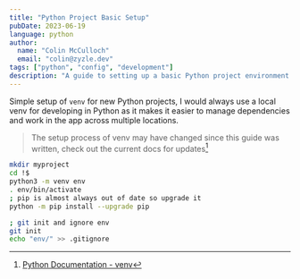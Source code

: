 ```yaml
---
title: "Python Project Basic Setup"
pubDate: 2023-06-19
language: python
author:
  name: "Colin McCulloch"
  email: "colin@zyzle.dev"
tags: ["python", "config", "development"]
description: "A guide to setting up a basic Python project environment."
---
```


Simple setup of `venv` for new Python projects, I would always use a local venv for developing in Python as it makes it easier to manage dependencies and work in the app across multiple locations.

> The setup process of venv may have changed since this guide was written, check out the current docs for updates[^1]

[^1]: [Python Documentation - venv](https://docs.python.org/3/library/venv.html)

```bash showLineNumbers=false
mkdir myproject
cd !$
python3 -m venv env
. env/bin/activate
; pip is almost always out of date so upgrade it
python -m pip install --upgrade pip

; git init and ignore env
git init
echo "env/" >> .gitignore
```